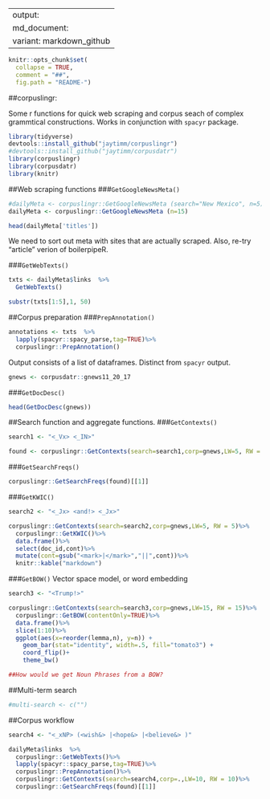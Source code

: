 
---
output:
  md_document:
    variant: markdown_github
---

```r
knitr::opts_chunk$set(
  collapse = TRUE,
  comment = "##",
  fig.path = "README-")
```

##corpuslingr: 

Some r functions for quick web scraping and corpus seach of complex grammtical constructions. Works in conjunction with `spacyr` package. 
```r
library(tidyverse)
devtools::install_github("jaytimm/corpuslingr")
#devtools::install_github("jaytimm/corpusdatr")
library(corpuslingr)
library(corpusdatr)
library(knitr)
```

##Web scraping functions
###`GetGoogleNewsMeta()`
```r
#dailyMeta <- corpuslingr::GetGoogleNewsMeta (search="New Mexico", n=5)
dailyMeta <- corpuslingr::GetGoogleNewsMeta (n=15)

head(dailyMeta['titles'])
```

We need to sort out meta with sites that are actually scraped.
Also, re-try "article" verion of boilerpipeR.

###`GetWebTexts()`
```r
txts <- dailyMeta$links  %>% 
  GetWebTexts()

substr(txts[1:5],1, 50)
```


##Corpus preparation
###`PrepAnnotation()`
```r
annotations <- txts  %>%
  lapply(spacyr::spacy_parse,tag=TRUE)%>%
  corpuslingr::PrepAnnotation()
```

Output consists of a list of dataframes.  Distinct from `spacyr` output.
```r
gnews <- corpusdatr::gnews11_20_17
```

###`GetDocDesc()` 
```r
head(GetDocDesc(gnews))
```


##Search function and aggregate functions.
###`GetContexts()`
```r
search1 <- "<_Vx> <_IN>"

found <- corpuslingr::GetContexts(search=search1,corp=gnews,LW=5, RW = 5)
```


###`GetSearchFreqs()`
```r
corpuslingr::GetSearchFreqs(found)[[1]]
```

###`GetKWIC()`
```r
search2 <- "<_Jx> <and!> <_Jx>"

corpuslingr::GetContexts(search=search2,corp=gnews,LW=5, RW = 5)%>%
  corpuslingr::GetKWIC()%>%
  data.frame()%>%
  select(doc_id,cont)%>%
  mutate(cont=gsub("<mark>|</mark>","||",cont))%>%
  knitr::kable("markdown")
```

###`GetBOW()`
Vector space model, or word embedding
```r
search3 <- "<Trump!>"

corpuslingr::GetContexts(search=search3,corp=gnews,LW=15, RW = 15)%>%
  corpuslingr::GetBOW(contentOnly=TRUE)%>%
  data.frame()%>%
  slice(1:10)%>%
  ggplot(aes(x=reorder(lemma,n), y=n)) + 
    geom_bar(stat="identity", width=.5, fill="tomato3") +  
    coord_flip()+
    theme_bw()

##How would we get Noun Phrases from a BOW?
```



##Multi-term search

```r
#multi-search <- c("")
```


##Corpus workflow
```r
search4 <- "<_xNP> (<wish&> |<hope&> |<believe&> )"

dailyMeta$links  %>% 
  corpuslingr::GetWebTexts()%>%
  lapply(spacyr::spacy_parse,tag=TRUE)%>%
  corpuslingr::PrepAnnotation()%>%
  corpuslingr::GetContexts(search=search4,corp=.,LW=10, RW = 10)%>%
  corpuslingr::GetSearchFreqs(found)[[1]]
```



